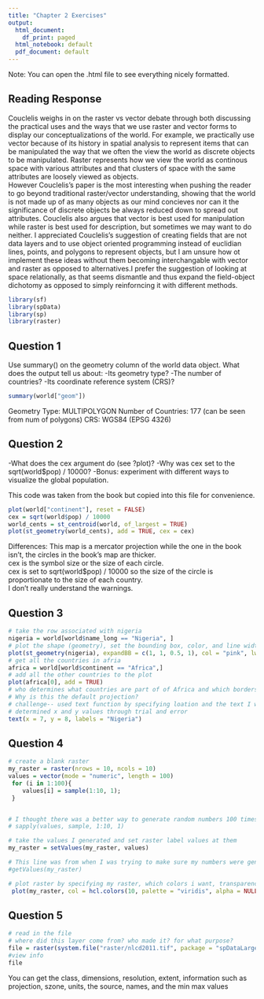 ```yaml
---
title: "Chapter 2 Exercises"
output:
  html_document:
    df_print: paged
  html_notebook: default
  pdf_document: default
---
```


Note: You can open the .html file to see everything nicely formatted. 

## Reading Response
Couclelis weighs in on the raster vs vector debate through both discussing the practical uses and the ways that we use raster and vector forms to display our conceptualizations of the world. For example, we practically use vector because of its history in spatial analysis to represent items that can be manipulated the way that we often the view the world as discrete objects to be manipulated. Raster represents how we view the world as continous space with various attributes and that clusters of space with the same attributes are loosely viewed as objects.   
However Couclelis's paper is the most interesting when pushing the reader to go beyond traditional raster/vector understanding, showing that the world is not made up of as many objects as our mind concieves nor can it the significance of discrete objects be always reduced down to spread out attributes. Couclelis also argues that vector is best used for manipulation while raster is best used for description, but sometimes we may want to do neither. I appreciated Couclelis's suggestion of creating fields that are not data layers and to use object oriented programming instead of euclidian lines, points, and polygons to represent objects, but I am unsure how ot implement these ideas without them becoming interchangable with vector and raster as opposed to alternatives.I prefer the suggestion of looking at space relationally, as that seems dismantle and thus expand the field-object dichotomy as opposed to simply reinforncing it with different methods.
```r
library(sf)
library(spData)
library(sp)
library(raster)
```
## Question 1
Use summary() on the geometry column of the world data object. What does the output tell us about:
-Its geometry type?
-The number of countries? 
-Its coordinate reference system (CRS)? 
```r
summary(world["geom"])
```
Geometry Type: MULTIPOLYGON
Number of Countries: 177 (can be seen from num of polygons)
CRS:  WGS84 (EPSG 4326)

## Question 2 
-What does the cex argument do (see ?plot)?
-Why was cex set to the sqrt(world$pop) / 10000?
-Bonus: experiment with different ways to visualize the global population.

This code was taken from the book but copied into this file for convenience.

```r
plot(world["continent"], reset = FALSE)
cex = sqrt(world$pop) / 10000
world_cents = st_centroid(world, of_largest = TRUE)
plot(st_geometry(world_cents), add = TRUE, cex = cex)
```
Differences: This map is a mercator projection while the one in the book isn't, the circles in the book's map are thicker.  
cex is the symbol size or the size of each circle.  
cex is set to sqrt(world$pop) / 10000 so the size of the circle is proportionate to the size of each country.  
I don't really understand the warnings.


## Question 3

```r
# take the row associated with nigeria
nigeria = world[world$name_long == "Nigeria", ]
# plot the shape (geometry), set the bounding box, color, and line width
plot(st_geometry(nigeria), expandBB = c(1, 1, 0.5, 1), col = "pink", lwd = 4)
# get all the countries in afria
africa = world[world$continent == "Africa",]
# add all the other countries to the plot
plot(africa[0], add = TRUE)
# who determines what countries are part of of Africa and which borders are used?
# Why is this the default projection?
# challenge-- used text function by specifying loation and the text I wanted displayed
# determined x and y values through trial and error 
text(x = 7, y = 8, labels = "Nigeria")

```

## Question 4
```r
# create a blank raster
my_raster = raster(nrows = 10, ncols = 10)
values = vector(mode = "numeric", length = 100)
 for (i in 1:100){
    values[i] = sample(1:10, 1);
 }


# I thought there was a better way to generate random numbers 100 times than a loop so I tried this but it didn't seem to work so I went back to the loop
# sapply(values, sample, 1:10, 1)

# take the values I generated and set raster label values at them 
my_raster = setValues(my_raster, values)

# This line was from when I was trying to make sure my numbers were generating properly
#getValues(my_raster)

# plot raster by specifying my raster, which colors i want, transparency, and the max pixels in the raster
 plot(my_raster, col = hcl.colors(10, palette = "viridis", alpha = NULL), maxpixels = 100)
```

## Question 5

```r
# read in the file
# where did this layer come from? who made it? for what purpose?
file = raster(system.file("raster/nlcd2011.tif", package = "spDataLarge"))
#view info
file
```
You can get the class, dimensions, resolution, extent, information such as projection, szone, units, the source, names, and the min max values
